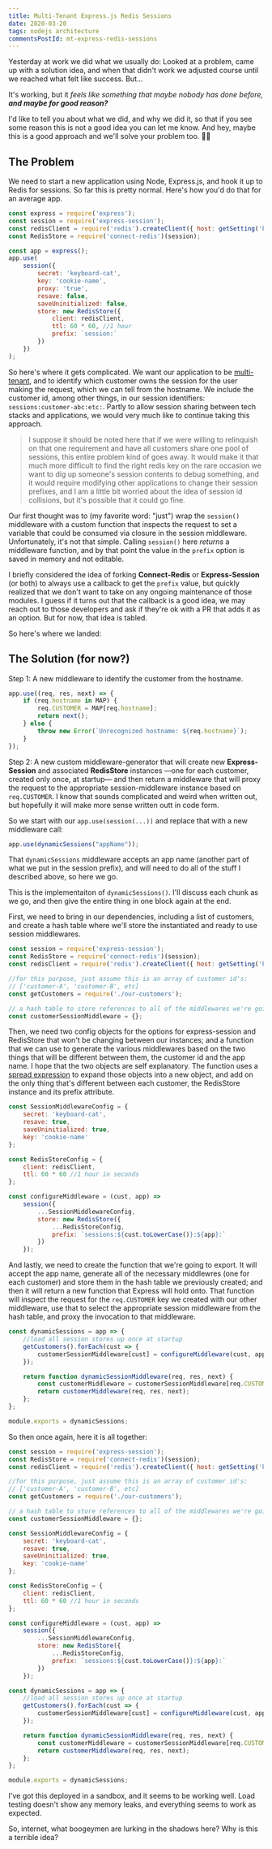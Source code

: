 ```yaml
---
title: Multi-Tenant Express.js Redis Sessions
date: 2020-03-20
tags: nodejs architecture
commentsPostId: mt-express-redis-sessions
---
```


Yesterday at work we did what we usually do: Looked at a problem, came up with a solution idea, and when that didn't work we adjusted course until we reached what felt like success. But...

It's working, but it _feels like something that maybe nobody has done before, **and maybe for good reason?**_

I'd like to tell you about what we did, and why we did it, so that if you see some reason this is not a good idea you can let me know. And hey, maybe this is a good approach and we'll solve your problem too. 🤷‍♂️

## The Problem

We need to start a new application using Node, Express.js, and hook it up to Redis for sessions. So far this is pretty normal. Here's how you'd do that for an average app.

```js
const express = require('express');
const session = require('express-session');
const redisClient = require('redis').createClient({ host: getSetting('keyStoreHost') });
const RedisStore = require('connect-redis')(session);

const app = express();
app.use(
	session({
		secret: 'keyboard-cat',
		key: 'cookie-name',
		proxy: 'true',
		resave: false,
		saveUninitialized: false,
		store: new RedisStore({
			client: redisClient,
			ttl: 60 * 60, //1 hour
			prefix: `session:`
		})
	})
);
```

So here's where it gets complicated. We want our application to be [multi-tenant](https://en.wikipedia.org/wiki/Multitenancy), and to identify which customer owns the session for the user making the request, which we can tell from the hostname. We include the customer id, among other things, in our session identifiers: `sessions:customer-abc:etc:`. Partly to allow session sharing between tech stacks and applications, we would very much like to continue taking this approach.

> I suppose it should be noted here that if we were willing to relinquish on that one requirement and have all customers share one pool of sessions, this entire problem kind of goes away. It would make it that much more difficult to find the right redis key on the rare occasion we want to dig up someone's session contents to debug something, and it would require modifying other applications to change their session prefixes, and I am a little bit worried about the idea of session id collisions, but it's possible that it could go fine.

Our first thought was to (my favorite word: "just") wrap the `session()` middleware with a custom function that inspects the request to set a variable that could be consumed via closure in the session middleware. Unfortunately, it's not that simple. Calling `session()` here _returns_ a middleware function, and by that point the value in the `prefix` option is saved in memory and not editable.

I briefly considered the idea of forking **Connect-Redis** or **Express-Session** (or both) to always use a callback to get the `prefix` value, but quickly realized that we don't want to take on any ongoing maintenance of those modules. I guess if it turns out that the callback is a good idea, we may reach out to those developers and ask if they're ok with a PR that adds it as an option. But for now, that idea is tabled.

So here's where we landed:

## The Solution (for now?)

Step 1: A new middleware to identify the customer from the hostname.

```js
app.use((req, res, next) => {
	if (req.hostname in MAP) {
		req.CUSTOMER = MAP[req.hostname];
		return next();
	} else {
		throw new Error(`Unrecognized hostname: ${req.hostname}`);
	}
});
```

Step 2: A new custom middleware-generator that will create new **Express-Session** and associated **RedisStore** instances &mdash;one for each customer, created only once, at startup&mdash; and then return a middleware that will proxy the request to the appropriate session-middleware instance based on `req.CUSTOMER`. I know that sounds complicated and weird when written out, but hopefully it will make more sense written outt in code form.

So we start with our `app.use(session(...))` and replace that with a new middleware call:

```js
app.use(dynamicSessions("appName"));
```

That `dynamicSessions` middleware accepts an app name (another part of what we put in the session prefix), and will need to do all of the stuff I described above, so here we go.

This is the implementaiton of `dynamicSessions()`. I'll discuss each chunk as we go, and then give the entire thing in one block again at the end.

First, we need to bring in our dependencies, including a list of customers, and create a hash table where we'll store the instantiated and ready to use session middlewares.

```js
const session = require('express-session');
const RedisStore = require('connect-redis')(session);
const redisClient = require('redis').createClient({ host: getSetting('keyStoreHost') });

//for this purpose, just assume this is an array of customer id's:
// ['customer-A', 'customer-B', etc]
const getCustomers = require('./our-customers');

// a hash table to store references to all of the middlewares we're going to generate
const customerSessionMiddleware = {};
```

Then, we need two config objects for the options for express-session and RedisStore that won't be changing between our instances; and a function that we can use to generate the various middlewares based on the two things that will be different between them, the customer id and the app name. I hope that the two objects are self explanatory. The function uses a [spread expression](https://developer.mozilla.org/en-US/docs/Web/JavaScript/Reference/Operators/Spread_syntax) to expand those objects into a new object, and add on the only thing that's different between each customer, the RedisStore instance and its prefix attribute.

```js
const SessionMiddlewareConfig = {
	secret: 'keyboard-cat',
	resave: true,
	saveUninitialized: true,
	key: 'cookie-name'
};

const RedisStoreConfig = {
	client: redisClient,
	ttl: 60 * 60 //1 hour in seconds
};

const configureMiddleware = (cust, app) =>
	session({
		...SessionMiddlewareConfig,
		store: new RedisStore({
			...RedisStoreConfig,
			prefix: `sessions:${cust.toLowerCase()}:${app}:`
		})
	});
```

And lastly, we need to create the function that we're going to export. It will accept the app name, generate all of the necessary middlewres (one for each customer) and store them in the hash table we previously created; and then it will return a new function that Express will hold onto. That function will inspect the request for the `req.CUSTOMER` key we created with our other middleware, use that to select the appropriate session middleware from the hash table, and proxy the invocation to that middleware.

```js
const dynamicSessions = app => {
	//load all session stores up once at startup
	getCustomers().forEach(cust => {
		customerSessionMiddleware[cust] = configureMiddleware(cust, app);
	});

	return function dynamicSessionMiddleware(req, res, next) {
		const customerMiddleware = customerSessionMiddleware[req.CUSTOMER];
		return customerMiddleware(req, res, next);
	};
};

module.exports = dynamicSessions;
```

So then once again, here it is all together:

```js
const session = require('express-session');
const RedisStore = require('connect-redis')(session);
const redisClient = require('redis').createClient({ host: getSetting('keyStoreHost') });

//for this purpose, just assume this is an array of customer id's:
// ['customer-A', 'customer-B', etc]
const getCustomers = require('./our-customers');

// a hash table to store references to all of the middlewares we're going to generate
const customerSessionMiddleware = {};

const SessionMiddlewareConfig = {
	secret: 'keyboard-cat',
	resave: true,
	saveUninitialized: true,
	key: 'cookie-name'
};

const RedisStoreConfig = {
	client: redisClient,
	ttl: 60 * 60 //1 hour in seconds
};

const configureMiddleware = (cust, app) =>
	session({
		...SessionMiddlewareConfig,
		store: new RedisStore({
			...RedisStoreConfig,
			prefix: `sessions:${cust.toLowerCase()}:${app}:`
		})
	});

const dynamicSessions = app => {
	//load all session stores up once at startup
	getCustomers().forEach(cust => {
		customerSessionMiddleware[cust] = configureMiddleware(cust, app);
	});

	return function dynamicSessionMiddleware(req, res, next) {
		const customerMiddleware = customerSessionMiddleware[req.CUSTOMER];
		return customerMiddleware(req, res, next);
	};
};

module.exports = dynamicSessions;
```

I've got this deployed in a sandbox, and it seems to be working well. Load testing doesn't show any memory leaks, and everything seems to work as expected.

So, internet, what boogeymen are lurking in the shadows here? Why is this a terrible idea?
